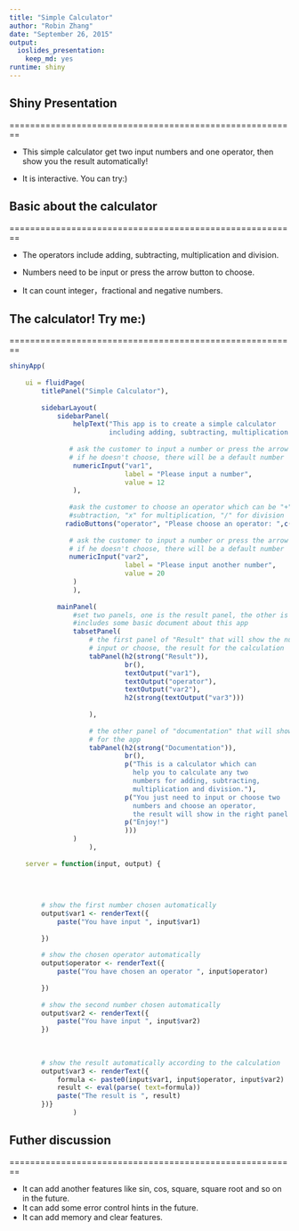 ```yaml
---
title: "Simple Calculator"
author: "Robin Zhang"
date: "September 26, 2015"
output:
  ioslides_presentation:
    keep_md: yes
runtime: shiny
---
```

## Shiny Presentation

========================================================

- This simple calculator get two input numbers and one operator, then show you the result automatically!

- It is interactive. You can try:)

## Basic about the calculator

========================================================

- The operators include adding, subtracting, multiplication and division.

- Numbers need to be input or press the arrow button to choose.

- It can count integer，fractional and negative numbers.


## The calculator! Try me:)

========================================================
```r
shinyApp(
    
    ui = fluidPage(
        titlePanel("Simple Calculator"),
        
        sidebarLayout(
            sidebarPanel(
                helpText("This app is to create a simple calculator 
                         including adding, subtracting, multiplication and division!"),
                
               # ask the customer to input a number or press the arrow button to get a number
               # if he doesn't choose, there will be a default number
                numericInput("var1", 
                             label = "Please input a number",
                             value = 12
                ),
               
               #ask the customer to choose an operator which can be "+" for addition, "-"for       
               #subtraction, "x" for multiplication, "/" for division 
              radioButtons("operator", "Please choose an operator: ",c("+","-","*","\057")),
                 
               # ask the customer to input a number or press the arrow button to get a number
               # if he doesn't choose, there will be a default number 
               numericInput("var2", 
                             label = "Please input another number",
                             value = 20
                )
                ),
            
            mainPanel(
                #set two panels, one is the result panel, the other is documentation that 
                #includes some basic document about this app
                tabsetPanel(
                    # the first panel of "Result" that will show the numbers the customer has
                    # input or choose, the result for the calculation
                    tabPanel(h2(strong("Result")),
                             br(),
                             textOutput("var1"),
                             textOutput("operator"),
                             textOutput("var2"),
                             h2(strong(textOutput("var3"))) 
                             
                    ),
                    
                    # the other panel of "documentation" that will show some basic instruction
                    # for the app
                    tabPanel(h2(strong("Documentation")),
                             br(),
                             p("This is a calculator which can 
                               help you to calculate any two 
                               numbers for adding, subtracting, 
                               multiplication and division."),
                             p("You just need to input or choose two 
                               numbers and choose an operator,
                               the result will show in the right panel automatically."),
                             p("Enjoy!")
                             )))
                )
                    ),
    
    server = function(input, output) {
        
       
        
        
        # show the first number chosen automatically
        output$var1 <- renderText({ 
            paste("You have input ", input$var1)
            
        })
        
        # show the chosen operator automatically
        output$operator <- renderText({ 
            paste("You have chosen an operator ", input$operator)
            
        })
        
        # show the second number chosen automatically
        output$var2 <- renderText({ 
            paste("You have input ", input$var2)
        })
        
        
        
        # show the result automatically according to the calculation
        output$var3 <- renderText({ 
            formula <- paste0(input$var1, input$operator, input$var2)
            result <- eval(parse( text=formula))
            paste("The result is ", result)
        })}
                )
```

## Futher discussion

========================================================

- It can add another features like sin, cos, square, square root and so on in the future.
- It can add some error control hints in the future.
- It can add memory and clear features.
 



